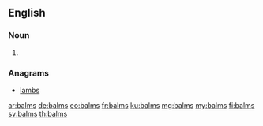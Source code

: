 ==English==

===Noun===
{{head|en|plural}}

# {{plural of|balm|lang=en}}

===Anagrams===
* [[lambs#English|lambs]]

[[ar:balms]]
[[de:balms]]
[[eo:balms]]
[[fr:balms]]
[[ku:balms]]
[[mg:balms]]
[[my:balms]]
[[fi:balms]]
[[sv:balms]]
[[th:balms]]